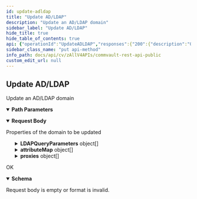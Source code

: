 ```yaml
---
id: update-adldap
title: "Update AD/LDAP"
description: "Update an AD/LDAP domain"
sidebar_label: "Update AD/LDAP"
hide_title: true
hide_table_of_contents: true
api: {"operationId":"UpdateADLDAP","responses":{"200":{"description":"OK","content":{"application/json":{"schema":{"properties":{"errorCode":{"format":"int32","type":"integer"},"errorMessage":{"nullable":true,"type":"string"}},"type":"object"}}}},"400":{"description":"Request body is empty or format is invalid."}},"description":"Update an AD/LDAP domain","requestBody":{"content":{"application/json":{"schema":{"description":"Update the properties of an AD/LDAP","properties":{"LDAPQueryParameters":{"description":"List of overridden query parameters for the LDAP domain. Valid only if the directory type is LDAP_SERVER","items":{"description":"Attribute of an LDAP server","properties":{"defaultValue":{"description":"Default value of the attribute","type":"string"},"id":{"description":"ID of the attribute","format":"int32","type":"integer"},"isOverridden":{"description":"Denotes if the value of the attribute is overridden","type":"boolean"},"name":{"description":"Name of the attribute","type":"string"},"value":{"description":"Current value of the attribute","type":"string"}},"required":["id","value"],"type":"object"},"type":"array","uniqueItems":true},"NETBIOSName":{"description":"The fully qualified domain name that you use to identify this network resource. Required only if directoryType is ACTIVE_DIRECTORY, OPEN_LDAP or ORACLE_DIRECTORY ","type":"string"},"OSXServerName":{"description":"The fully qualified domain name that you use to identify this network resource. Required only if directoryType is APPLE_DIRECTORY_SERVICE","type":"string"},"accessViaClient":{"description":"Denotes if the domain is to be accessed via a proxy","type":"boolean"},"attributeMap":{"description":"List of overridden attribute mappings for the LDAP domain. Valid only if the directoryType is LDAP_SERVER.","items":{"description":"Attribute of an LDAP server","properties":{"defaultValue":{"description":"Default value of the attribute","type":"string"},"id":{"description":"ID of the attribute","format":"int32","type":"integer"},"isOverridden":{"description":"Denotes if the value of the attribute is overridden","type":"boolean"},"name":{"description":"Name of the attribute","type":"string"},"value":{"description":"Current value of the attribute","type":"string"}},"required":["id","value"],"type":"object"},"type":"array","uniqueItems":true},"baseDNForCardUsers":{"description":"Base DN for card users","type":"string"},"directoryType":{"description":"Directory type of an AD/LDAP domain","enum":["ACTIVE_DIRECTORY","APPLE_DIRECTORY_SERVICE","LDAP_SERVER","OPEN_LDAP","ORACLE_DIRECTORY"],"type":"string"},"enableSSO":{"description":"Denotes if SSO should be enabled for the domain. Valid only for ACTIVE_DIRECTORY.","type":"boolean"},"host":{"description":"The fully qualified domain name that you use to identify this network resource. Required only if directoryType is LDAP_SERVER","type":"string"},"name":{"description":"The fully qualified domain name, for example, my.domain.example.com","type":"string"},"password":{"description":"Password for the domain user. Should be in Base64 encoded format.","type":"string"},"proxies":{"description":"List of proxies used to connect to the domain. Available only if accessViaClient is true.","items":{"properties":{"id":{"format":"int32","type":"integer","x-terraform-omitempty":true,"x-terraform-set-key":true},"name":{"nullable":true,"type":"string"}},"type":"object"},"type":"array"},"useSecureLDAP":{"description":"Boolean to indicate if the app use secure LDAP. Valid only for directory types - ACTIVE_DIRECTORY, ORACLE_DIRECTORY and LDAP_SERVER.","type":"boolean"},"username":{"description":"The username for a user who has at least read permission for the domain","type":"string"}},"required":["directoryType","name"],"type":"object"},"examples":{"Active Directory":{"value":{"directoryType":"ACTIVE_DIRECTORY","NETBIOSName":"domain","name":"domain.com","username":"username","password":"cGFzc3dvcmQ=","baseDNForCardUsers":"CN=Name,OU=Sales,OU=Employees,DC=dn,DC=domain,DC=com","useSecureLDAP":true,"enableSSO":true,"accessViaClient":true,"proxies":[{"id":1,"name":"client1"}]}},"Apple Directory Service":{"value":{"directoryType":"APPLE_DIRECTORY_SERVICE","OSXServerName":"domain","name":"domain.com","username":"username","password":"cGFzc3dvcmQ=","accessViaClient":false}},"LDAP Server":{"value":{"directoryType":"LDAP_SERVER","host":"domain","name":"domain.com","username":"username","password":"cGFzc3dvcmQ=","accessViaClient":true,"proxies":[{"id":1,"name":"client"}],"LDAPQueryParameters":[{"id":6,"name":"User group filter","value":"(objectClass=groupofnames)"},{"id":7,"name":"User filter","value":"(objectClass=posixaccount)"},{"id":9,"name":"Unique identifier","value":"sAMAccountName"},{"id":10,"name":"base DN","value":"cn=accounts,dc=domain,dc=com"}],"attributeMap":[{"id":2,"name":"Common name","value":"common name"}]}},"Open LDAP":{"value":{"directoryType":"OPEN_LDAP","NETBIOSName":"domain","name":"domain.com","username":"cn=user,dc=domain,dc=com","password":"cGFzc3dvcmQ=","accessViaClient":false}},"Oracle Directory":{"value":{"directoryType":"ORACLE_DIRECTORY","NETBIOSName":"ods","name":"ods.domain.com","username":"cn=user,dc=example,dc=com","password":"cGFzc3dvcmQ=","accessViaClient":false}}}}},"description":"Properties of the domain to be updated"},"tags":["IdentityServers"],"parameters":[{"schema":{"type":"integer","format":"int32"},"name":"domainId","in":"path","required":true,"description":"ID of the AD/LDAP domain"}],"method":"put","path":"/V4/LDAP/{domainId}","servers":[{"url":"http://{hostname}/webconsole/api","variables":{"hostname":{"default":"localhost","description":"Webconsole"}}}],"securitySchemes":{"token":{"in":"header","name":"Authtoken","type":"apiKey"}},"jsonRequestBodyExample":{"LDAPQueryParameters":[{"defaultValue":"string","id":0,"isOverridden":true,"name":"string","value":"string"}],"NETBIOSName":"string","OSXServerName":"string","accessViaClient":true,"attributeMap":[{"defaultValue":"string","id":0,"isOverridden":true,"name":"string","value":"string"}],"baseDNForCardUsers":"string","directoryType":"ACTIVE_DIRECTORY","enableSSO":true,"host":"string","name":"string","password":"string","proxies":[{"id":0,"name":"string"}],"useSecureLDAP":true,"username":"string"},"info":{"version":"1.0.0","contact":{},"description":"## Welcome\n\nWelcome to Commvault's Rest APIs. You can explore our APIs in [Postman](https://getpostman.com) using the predefined requests we created\n\nThe current version of this documentation is **Commvault Platform Release 2022E**.\n\nYou can access LTS documentation here:\n\n[Feature Release 11.20](https://documenter.getpostman.com/view/2046098/UVR7KoPJ)\n\n[Feature Release 11.24](https://documenter.getpostman.com/view/2046098/UVR7KoPL)\n\nFor more V2 and Latest APIs, please visit your API Explorer page.  \n[*More Details*](http://documentation.commvault.com/commvault/v11/article?p=107350_1.htm)\n\n## Setup\n\nTo get started, [create an environment in Postman](https://www.getpostman.com/docs/environments), select that environment, and set your environment variables by entering necessary values in the `0 - Setup/Environment Setup` pre-request script ([documentation on pre-request scripts](http://www.getpostman.com/docs/pre_request_scripts)). Also, Some of our calls might have dependencies. `GET`/`PUT`/`DELETE` may only work after an item is created with a `POST`.\n\nThe same set of APIs can be used for both XML and JSON. If you want to get equivalent JSON for the XML, use our [API](https://api.commvault.com/#fe2fa795-dd7c-4416-857d-75704b52be8c) for conversion.\n\n**Note:** Swagger Documentation for V2/Latest APIs are present in the following URL:  \n`{ServerURL}/sandbox/apiexplorer`\n\n[*More Details*](http://documentation.commvault.com/commvault/v11/article?p=45551.htm)","title":"Commvault Rest API - Public"},"postman":{"name":"Update AD/LDAP","description":{"content":"Update an AD/LDAP domain","type":"text/plain"},"url":{"path":["V4","LDAP",":domainId"],"host":["{{baseUrl}}"],"query":[],"variable":[{"disabled":false,"description":{"content":"(Required) ID of the AD/LDAP domain","type":"text/plain"},"type":"any","value":"","key":"domainId"}]},"header":[{"key":"Content-Type","value":"application/json"},{"key":"Accept","value":"application/json"}],"method":"PUT","body":{"mode":"raw","raw":"\"\"","options":{"raw":{"language":"json"}}}}}
sidebar_class_name: "put api-method"
info_path: docs/api/cv/zAllV4APIs/commvault-rest-api-public
custom_edit_url: null
---
```



## Update AD/LDAP



Update an AD/LDAP domain

<details style={{"marginBottom":"1rem"}} data-collapsed={false} open={true}><summary style={{}}><strong>Path Parameters</strong></summary><div><ul><ParamsItem className={"paramsItem"} param={{"schema":{"type":"integer","format":"int32"},"name":"domainId","in":"path","required":true,"description":"ID of the AD/LDAP domain"}}></ParamsItem></ul></div></details><MimeTabs><TabItem label={"application/json"} value={"application/json-schema"}><details style={{}} data-collapsed={false} open={true}><summary style={{"textAlign":"left"}}><strong>Request Body</strong></summary><div style={{"textAlign":"left","marginLeft":"1rem"}}><div style={{"marginTop":"1rem","marginBottom":"1rem"}}>

Properties of the domain to be updated

</div></div><ul style={{"marginLeft":"1rem"}}><SchemaItem collapsible={true} className={"schemaItem"}><details style={{}}><summary style={{}}><strong>LDAPQueryParameters</strong><span style={{"opacity":"0.6"}}> object[]</span></summary><div style={{"marginLeft":"1rem"}}><div style={{"marginTop":".5rem","marginBottom":".5rem"}}>

List of overridden query parameters for the LDAP domain. Valid only if the directory type is LDAP_SERVER

</div><SchemaItem collapsible={false} name={"defaultValue"} required={false} deprecated={undefined} schemaDescription={"Default value of the attribute"} schemaName={"string"} qualifierMessage={undefined} defaultValue={undefined}></SchemaItem><SchemaItem collapsible={false} name={"id"} required={true} deprecated={undefined} schemaDescription={"ID of the attribute"} schemaName={"int32"} qualifierMessage={undefined} defaultValue={undefined}></SchemaItem><SchemaItem collapsible={false} name={"isOverridden"} required={false} deprecated={undefined} schemaDescription={"Denotes if the value of the attribute is overridden"} schemaName={"boolean"} qualifierMessage={undefined} defaultValue={undefined}></SchemaItem><SchemaItem collapsible={false} name={"name"} required={false} deprecated={undefined} schemaDescription={"Name of the attribute"} schemaName={"string"} qualifierMessage={undefined} defaultValue={undefined}></SchemaItem><SchemaItem collapsible={false} name={"value"} required={true} deprecated={undefined} schemaDescription={"Current value of the attribute"} schemaName={"string"} qualifierMessage={undefined} defaultValue={undefined}></SchemaItem></div></details></SchemaItem><SchemaItem collapsible={false} name={"NETBIOSName"} required={false} deprecated={undefined} schemaDescription={"The fully qualified domain name that you use to identify this network resource. Required only if directoryType is ACTIVE_DIRECTORY, OPEN_LDAP or ORACLE_DIRECTORY "} schemaName={"string"} qualifierMessage={undefined} defaultValue={undefined}></SchemaItem><SchemaItem collapsible={false} name={"OSXServerName"} required={false} deprecated={undefined} schemaDescription={"The fully qualified domain name that you use to identify this network resource. Required only if directoryType is APPLE_DIRECTORY_SERVICE"} schemaName={"string"} qualifierMessage={undefined} defaultValue={undefined}></SchemaItem><SchemaItem collapsible={false} name={"accessViaClient"} required={false} deprecated={undefined} schemaDescription={"Denotes if the domain is to be accessed via a proxy"} schemaName={"boolean"} qualifierMessage={undefined} defaultValue={undefined}></SchemaItem><SchemaItem collapsible={true} className={"schemaItem"}><details style={{}}><summary style={{}}><strong>attributeMap</strong><span style={{"opacity":"0.6"}}> object[]</span></summary><div style={{"marginLeft":"1rem"}}><div style={{"marginTop":".5rem","marginBottom":".5rem"}}>

List of overridden attribute mappings for the LDAP domain. Valid only if the directoryType is LDAP_SERVER.

</div><SchemaItem collapsible={false} name={"defaultValue"} required={false} deprecated={undefined} schemaDescription={"Default value of the attribute"} schemaName={"string"} qualifierMessage={undefined} defaultValue={undefined}></SchemaItem><SchemaItem collapsible={false} name={"id"} required={true} deprecated={undefined} schemaDescription={"ID of the attribute"} schemaName={"int32"} qualifierMessage={undefined} defaultValue={undefined}></SchemaItem><SchemaItem collapsible={false} name={"isOverridden"} required={false} deprecated={undefined} schemaDescription={"Denotes if the value of the attribute is overridden"} schemaName={"boolean"} qualifierMessage={undefined} defaultValue={undefined}></SchemaItem><SchemaItem collapsible={false} name={"name"} required={false} deprecated={undefined} schemaDescription={"Name of the attribute"} schemaName={"string"} qualifierMessage={undefined} defaultValue={undefined}></SchemaItem><SchemaItem collapsible={false} name={"value"} required={true} deprecated={undefined} schemaDescription={"Current value of the attribute"} schemaName={"string"} qualifierMessage={undefined} defaultValue={undefined}></SchemaItem></div></details></SchemaItem><SchemaItem collapsible={false} name={"baseDNForCardUsers"} required={false} deprecated={undefined} schemaDescription={"Base DN for card users"} schemaName={"string"} qualifierMessage={undefined} defaultValue={undefined}></SchemaItem><SchemaItem collapsible={false} name={"directoryType"} required={true} deprecated={undefined} schemaDescription={"Directory type of an AD/LDAP domain"} schemaName={"string"} qualifierMessage={"**Possible values:** [`ACTIVE_DIRECTORY`, `APPLE_DIRECTORY_SERVICE`, `LDAP_SERVER`, `OPEN_LDAP`, `ORACLE_DIRECTORY`]"} defaultValue={undefined}></SchemaItem><SchemaItem collapsible={false} name={"enableSSO"} required={false} deprecated={undefined} schemaDescription={"Denotes if SSO should be enabled for the domain. Valid only for ACTIVE_DIRECTORY."} schemaName={"boolean"} qualifierMessage={undefined} defaultValue={undefined}></SchemaItem><SchemaItem collapsible={false} name={"host"} required={false} deprecated={undefined} schemaDescription={"The fully qualified domain name that you use to identify this network resource. Required only if directoryType is LDAP_SERVER"} schemaName={"string"} qualifierMessage={undefined} defaultValue={undefined}></SchemaItem><SchemaItem collapsible={false} name={"name"} required={true} deprecated={undefined} schemaDescription={"The fully qualified domain name, for example, my.domain.example.com"} schemaName={"string"} qualifierMessage={undefined} defaultValue={undefined}></SchemaItem><SchemaItem collapsible={false} name={"password"} required={false} deprecated={undefined} schemaDescription={"Password for the domain user. Should be in Base64 encoded format."} schemaName={"string"} qualifierMessage={undefined} defaultValue={undefined}></SchemaItem><SchemaItem collapsible={true} className={"schemaItem"}><details style={{}}><summary style={{}}><strong>proxies</strong><span style={{"opacity":"0.6"}}> object[]</span></summary><div style={{"marginLeft":"1rem"}}><div style={{"marginTop":".5rem","marginBottom":".5rem"}}>

List of proxies used to connect to the domain. Available only if accessViaClient is true.

</div><SchemaItem collapsible={false} name={"id"} required={false} deprecated={undefined} schemaDescription={undefined} schemaName={"int32"} qualifierMessage={undefined} defaultValue={undefined}></SchemaItem><SchemaItem collapsible={false} name={"name"} required={false} deprecated={undefined} schemaDescription={undefined} schemaName={"string"} qualifierMessage={undefined} defaultValue={undefined}></SchemaItem></div></details></SchemaItem><SchemaItem collapsible={false} name={"useSecureLDAP"} required={false} deprecated={undefined} schemaDescription={"Boolean to indicate if the app use secure LDAP. Valid only for directory types - ACTIVE_DIRECTORY, ORACLE_DIRECTORY and LDAP_SERVER."} schemaName={"boolean"} qualifierMessage={undefined} defaultValue={undefined}></SchemaItem><SchemaItem collapsible={false} name={"username"} required={false} deprecated={undefined} schemaDescription={"The username for a user who has at least read permission for the domain"} schemaName={"string"} qualifierMessage={undefined} defaultValue={undefined}></SchemaItem></ul></details></TabItem></MimeTabs><div><ApiTabs><TabItem label={"200"} value={"200"}><div>

OK

</div><div><MimeTabs schemaType={"response"}><TabItem label={"application/json"} value={"application/json"}><SchemaTabs><TabItem label={"Schema"} value={"Schema"}><details style={{}} data-collapsed={false} open={true}><summary style={{"textAlign":"left"}}><strong>Schema</strong></summary><div style={{"textAlign":"left","marginLeft":"1rem"}}></div><ul style={{"marginLeft":"1rem"}}><SchemaItem collapsible={false} name={"errorCode"} required={false} deprecated={undefined} schemaDescription={undefined} schemaName={"int32"} qualifierMessage={undefined} defaultValue={undefined}></SchemaItem><SchemaItem collapsible={false} name={"errorMessage"} required={false} deprecated={undefined} schemaDescription={undefined} schemaName={"string"} qualifierMessage={undefined} defaultValue={undefined}></SchemaItem></ul></details></TabItem><TabItem label={"Example (from schema)"} value={"Example (from schema)"}><ResponseSamples responseExample={"{\n  \"errorCode\": 0,\n  \"errorMessage\": \"string\"\n}"} language={"json"}></ResponseSamples></TabItem></SchemaTabs></TabItem></MimeTabs></div></TabItem><TabItem label={"400"} value={"400"}><div>

Request body is empty or format is invalid.

</div><div></div></TabItem></ApiTabs></div>
      